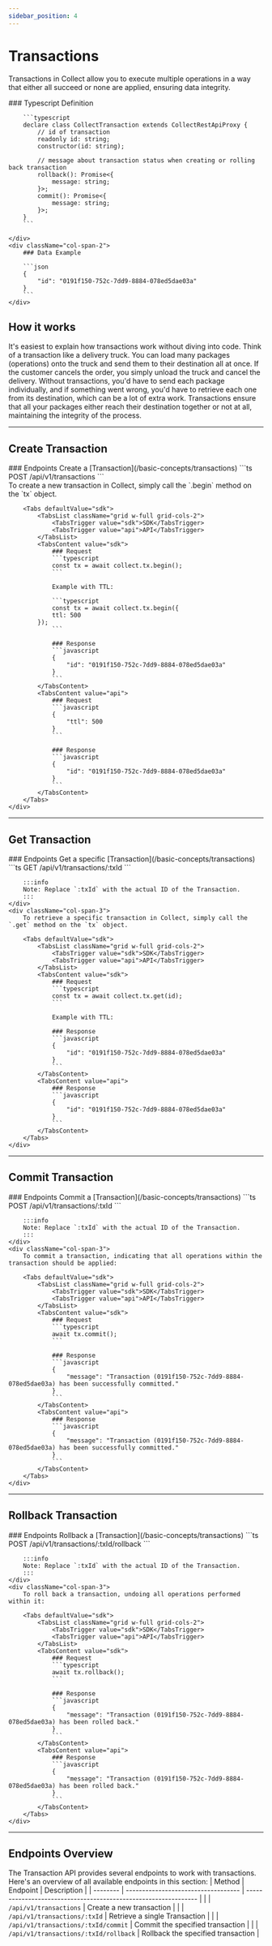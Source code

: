 ```yaml
---
sidebar_position: 4
---
```



# Transactions

Transactions in Collect allow you to execute multiple operations in a way that either all succeed or none are applied, ensuring data integrity.

<div className="grid xl:grid-cols-5 grid-cols-1 gap-8">
    <div className="col-span-3">
        ### Typescript Definition

        ```typescript
        declare class CollectTransaction extends CollectRestApiProxy {
            // id of transaction
            readonly id: string;
            constructor(id: string);

            // message about transaction status when creating or rolling back transaction
            rollback(): Promise<{
                message: string;
            }>;
            commit(): Promise<{
                message: string;
            }>;
        }
        ```

    </div>
    <div className="col-span-2">
        ### Data Example

        ```json
        {
            "id": "0191f150-752c-7dd9-8884-078ed5dae03a"
        }
        ```
    </div>
</div>

## How it works
It's easiest to explain how transactions work without diving into code. Think of a transaction like a delivery truck. You can load many packages (operations) onto the truck and send them to their destination all at once. If the customer cancels the order, you simply unload the truck and cancel the delivery. Without transactions, you'd have to send each package individually, and if something went wrong, you'd have to retrieve each one from its destination, which can be a lot of extra work. Transactions ensure that all your packages either reach their destination together or not at all, maintaining the integrity of the process.

---

## Create Transaction

<div className="grid xl:grid-cols-5 grid-cols-1 gap-8">
    <div className="xl:order-last col-span-2">
        ### Endpoints
        Create a [Transaction](/basic-concepts/transactions)
        ```ts
        POST /api/v1/transactions
        ```
    </div>
    <div className="col-span-3">
        To create a new transaction in Collect, simply call the `.begin` method on the `tx` object.

        <Tabs defaultValue="sdk">
            <TabsList className="grid w-full grid-cols-2">
                <TabsTrigger value="sdk">SDK</TabsTrigger>
                <TabsTrigger value="api">API</TabsTrigger>
            </TabsList>
            <TabsContent value="sdk">
                ### Request
                ```typescript
                const tx = await collect.tx.begin();
                ```

                Example with TTL:

                ```typescript
                const tx = await collect.tx.begin({
                ttl: 500
            });
                ```

                ### Response
                ```javascript
                {
                    "id": "0191f150-752c-7dd9-8884-078ed5dae03a"
                }
                ```
            </TabsContent>
            <TabsContent value="api">
                ### Request
                ```javascript
                {
                    "ttl": 500
                }
                ```

                ### Response
                ```javascript
                {
                    "id": "0191f150-752c-7dd9-8884-078ed5dae03a"
                }
                ```
            </TabsContent>
        </Tabs>
    </div>
</div>

---

## Get Transaction

<div className="grid xl:grid-cols-5 grid-cols-1 gap-8">
    <div className="xl:order-last col-span-2">
        ### Endpoints
        Get a specific [Transaction](/basic-concepts/transactions)
        ```ts
        GET /api/v1/transactions/:txId
        ```

        :::info
        Note: Replace `:txId` with the actual ID of the Transaction.
        :::
    </div>
    <div className="col-span-3">
        To retrieve a specific transaction in Collect, simply call the `.get` method on the `tx` object.

        <Tabs defaultValue="sdk">
            <TabsList className="grid w-full grid-cols-2">
                <TabsTrigger value="sdk">SDK</TabsTrigger>
                <TabsTrigger value="api">API</TabsTrigger>
            </TabsList>
            <TabsContent value="sdk">
                ### Request
                ```typescript
                const tx = await collect.tx.get(id);
                ```

                Example with TTL:

                ### Response
                ```javascript
                {
                    "id": "0191f150-752c-7dd9-8884-078ed5dae03a"
                }
                ```
            </TabsContent>
            <TabsContent value="api">
                ### Response
                ```javascript
                {
                    "id": "0191f150-752c-7dd9-8884-078ed5dae03a"
                }
                ```
            </TabsContent>
        </Tabs>
    </div>
</div>

---

## Commit Transaction

<div className="grid xl:grid-cols-5 grid-cols-1 gap-8">
    <div className="xl:order-last col-span-2">
        ### Endpoints
        Commit a [Transaction](/basic-concepts/transactions)
        ```ts
        POST /api/v1/transactions/:txId
        ```

        :::info
        Note: Replace `:txId` with the actual ID of the Transaction.
        :::
    </div>
    <div className="col-span-3">
        To commit a transaction, indicating that all operations within the transaction should be applied:

        <Tabs defaultValue="sdk">
            <TabsList className="grid w-full grid-cols-2">
                <TabsTrigger value="sdk">SDK</TabsTrigger>
                <TabsTrigger value="api">API</TabsTrigger>
            </TabsList>
            <TabsContent value="sdk">
                ### Request
                ```typescript
                await tx.commit();
                ```

                ### Response
                ```javascript
                {
                    "message": "Transaction (0191f150-752c-7dd9-8884-078ed5dae03a) has been successfully committed."
                }
                ```
            </TabsContent>
            <TabsContent value="api">
                ### Response
                ```javascript
                {
                    "message": "Transaction (0191f150-752c-7dd9-8884-078ed5dae03a) has been successfully committed."
                }
                ```
            </TabsContent>
        </Tabs>
    </div>
</div>

---

## Rollback Transaction

<div className="grid xl:grid-cols-5 grid-cols-1 gap-8">
    <div className="xl:order-last col-span-2">
        ### Endpoints
        Rollback a [Transaction](/basic-concepts/transactions)
        ```ts
        POST /api/v1/transactions/:txId/rollback
        ```

        :::info
        Note: Replace `:txId` with the actual ID of the Transaction.
        :::
    </div>
    <div className="col-span-3">
        To roll back a transaction, undoing all operations performed within it:

        <Tabs defaultValue="sdk">
            <TabsList className="grid w-full grid-cols-2">
                <TabsTrigger value="sdk">SDK</TabsTrigger>
                <TabsTrigger value="api">API</TabsTrigger>
            </TabsList>
            <TabsContent value="sdk">
                ### Request
                ```typescript
                await tx.rollback();
                ```

                ### Response
                ```javascript
                {
                    "message": "Transaction (0191f150-752c-7dd9-8884-078ed5dae03a) has been rolled back."
                }
                ```
            </TabsContent>
            <TabsContent value="api">
                ### Response
                ```javascript
                {
                    "message": "Transaction (0191f150-752c-7dd9-8884-078ed5dae03a) has been rolled back."
                }
                ```
            </TabsContent>
        </Tabs>
    </div>
</div>

---

## Endpoints Overview
The Transaction API provides several endpoints to work with transactions. Here's an overview of all available endpoints in this section:
| Method | Endpoint | Description |
| -------- | ----------------------------------- | --------------------------------------------------------------- |
| <Method method="POST" color="#2e8555"/> | `/api/v1/transactions` | Create a new transaction |
| <Method method="GET" color="#4287f5"/> | `/api/v1/transactions/:txId` | Retrieve a single Transaction |
| <Method method="POST" color="#2e8555"/> | `/api/v1/transactions/:txId/commit` | Commit the specified transaction |
| <Method method="POST" color="#2e8555"/> | `/api/v1/transactions/:txId/rollback` | Rollback the specified transaction |
